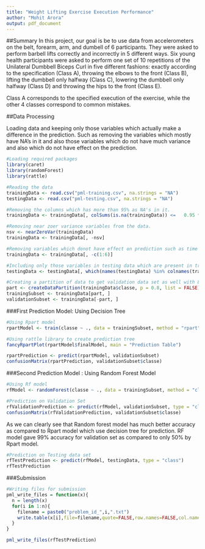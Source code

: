 ```yaml
---
title: "Weight Lifting Exercise Execution Performance"
author: "Mohit Arora"
output: pdf_document
---
```


##Summary
In this project, our goal is be to use data from accelerometers on the belt, forearm, arm, and dumbell of 6 participants. They were asked to perform barbell lifts correctly and incorrectly in 5 different ways. Six young health participants were asked to perform one set of 10 repetitions of the Unilateral Dumbbell Biceps Curl in five different fashions: exactly according to the specification (Class A), throwing the elbows to the front (Class B), lifting the dumbbell only halfway (Class C), lowering the dumbbell only halfway (Class D) and throwing the hips to the front (Class E).

Class A corresponds to the specified execution of the exercise, while the other 4 classes correspond to common mistakes.

##Data Processing 

Loading data and keeping only those variables which actually make a difference in the prediction. Such as removing the variables which mostly have NA's in it and also those variables which do not have much variance and also which do not have effect on the prediction. 

```r
#Loading required packages
library(caret)
library(randomForest)
library(rattle)

#Reading the data 
trainingData <- read.csv("pml-training.csv", na.strings = "NA")
testingData <- read.csv("pml-testing.csv", na.strings = "NA")

#Removing the columns which has more than 95% as NA's in it.
trainingData <- trainingData[, colSums(is.na(trainingData)) <=   0.95 * nrow(trainingData)]

#Removing near zoer variance variables from the data.
nsv <- nearZeroVar(trainingData)
trainingData <- trainingData[, -nsv]

#Removing variables which donot have effect on prediction such as time related variables.
trainingData <- trainingData[, -c(1:6)]

#Including only those variables in testing data which are present in training data.
testingData <- testingData[, which(names(testingData) %in% colnames(trainingData))]

#Creating a partition of data to get validation data set as well with 80% in training and 20% in validation.
part <- createDataPartition(trainingData$classe, p = 0.8, list = FALSE)
trainingSubset <- trainingData[part, ]
validationSubset <- trainingData[-part, ]

```

###First Prediction Model: Using Decision Tree

```r
#Using Rpart model 
rpartModel <- train(classe ~ ., data = trainingSubset, method = "rpart")

#Using rattle library to create prediction tree
fancyRpartPlot(rpartModel$finalModel, main = "Prediction Table")

rpartPrediction <- predict(rpartModel, validationSubset)
confusionMatrix(rpartPrediction, validationSubset$classe)
```

###Second Prediction Model : Using Random Forest Model

```r
#Using Rf model
rfModel <- randomForest(classe ~ ., data = trainingSubset, method = "class")

#Prediction on Validation Set
rfValidationPrediction <- predict(rfModel, validationSubset, type = "class")
confusionMatrix(rfValidationPrediction, validationSubset$classe)
```

As we can clearly see that Random forest model has much better accuracy as compared to Rpart model which use decision tree for prediction. RF model gave 99% accuracy for validation set as compared to only 50% by Rpart model.

```r
#Prediction on Testing data set
rfTestPrediction <- predict(rfModel, testingData, type = "class")
rfTestPrediction
```

###Submission

```r
#Writing files for submission
pml_write_files = function(x){
  n = length(x)
  for(i in 1:n){
    filename = paste0("problem_id_",i,".txt")
    write.table(x[i],file=filename,quote=FALSE,row.names=FALSE,col.names=FALSE)
  }
}

pml_write_files(rfTestPrediction)
```